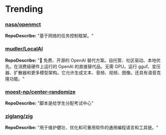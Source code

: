 
# Trending

### [nasa/openmct](https://github.com/nasa/openmct)
**RepoDescribe:** "基于网络的任务控制框架。"
  

### [mudler/LocalAI](https://github.com/mudler/LocalAI)
**RepoDescribe:** "🤖 免费、开源的 OpenAI 替代方案。自托管、社区驱动、本地优先。在消费级硬件上运行的 OpenAI 的直接替代品。无需 GPU。运行 gguf、变压器、扩散器和更多模型架构。它允许生成文本、音频、视频、图像。还具有语音克隆功能。"
  

### [moest-np/center-randomize](https://github.com/moest-np/center-randomize)
**RepoDescribe:** "脚本是给学生分配考试中心"
  

### [ziglang/zig](https://github.com/ziglang/zig)
**RepoDescribe:** "用于维护健壮、优化和可重用软件的通用编程语言和工具链。"
  